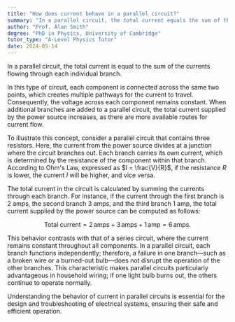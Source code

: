 ```yaml
---
title: "How does current behave in a parallel circuit?"
summary: "In a parallel circuit, the total current equals the sum of the currents flowing through each individual branch."
author: "Prof. Alan Smith"
degree: "PhD in Physics, University of Cambridge"
tutor_type: "A-Level Physics Tutor"
date: 2024-05-14
---
```


In a parallel circuit, the total current is equal to the sum of the currents flowing through each individual branch.

In this type of circuit, each component is connected across the same two points, which creates multiple pathways for the current to travel. Consequently, the voltage across each component remains constant. When additional branches are added to a parallel circuit, the total current supplied by the power source increases, as there are more available routes for current flow.

To illustrate this concept, consider a parallel circuit that contains three resistors. Here, the current from the power source divides at a junction where the circuit branches out. Each branch carries its own current, which is determined by the resistance of the component within that branch. According to Ohm's Law, expressed as $I = \frac{V}{R}$, if the resistance $R$ is lower, the current $I$ will be higher, and vice versa.

The total current in the circuit is calculated by summing the currents through each branch. For instance, if the current through the first branch is $2$ amps, the second branch $3$ amps, and the third branch $1$ amp, the total current supplied by the power source can be computed as follows:

$$
\text{Total current} = 2 \, \text{amps} + 3 \, \text{amps} + 1 \, \text{amp} = 6 \, \text{amps}.
$$

This behavior contrasts with that of a series circuit, where the current remains constant throughout all components. In a parallel circuit, each branch functions independently; therefore, a failure in one branch—such as a broken wire or a burned-out bulb—does not disrupt the operation of the other branches. This characteristic makes parallel circuits particularly advantageous in household wiring; if one light bulb burns out, the others continue to operate normally.

Understanding the behavior of current in parallel circuits is essential for the design and troubleshooting of electrical systems, ensuring their safe and efficient operation.
    